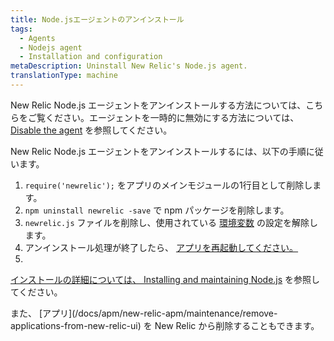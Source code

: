 ```yaml
---
title: Node.jsエージェントのアンインストール
tags:
  - Agents
  - Nodejs agent
  - Installation and configuration
metaDescription: Uninstall New Relic's Node.js agent.
translationType: machine
---
```


New Relic Node.js エージェントをアンインストールする方法については、こちらをご覧ください。エージェントを一時的に無効にする方法については、 [Disable the agent](/docs/agents/manage-apm-agents/installation/disable-apm-agent#node) を参照してください。

New Relic Node.js エージェントをアンインストールするには、以下の手順に従います。

1. `require('newrelic');` をアプリのメインモジュールの1行目として削除します。
2. `npm uninstall newrelic -save` で npm パッケージを削除します。
3. `newrelic.js` ファイルを削除し、使用されている [環境変数](/docs/agents/nodejs-agent/installation-configuration/nodejs-agent-configuration#methods-and-precedence) の設定を解除します。
4. アンインストール処理が終了したら、 [アプリを再起動してください。](#restart)
5. [](#restart)

[](#restart)

[インストールの詳細については、 ](#restart)[Installing and maintaining Node.js](/docs/agents/nodejs-agent/installation-configuration/installing-maintaining-nodejs) を参照してください。

<Callout variant="tip">
  また、 [アプリ](/docs/apm/new-relic-apm/maintenance/remove-applications-from-new-relic-ui) を New Relic から削除することもできます。
</Callout>
